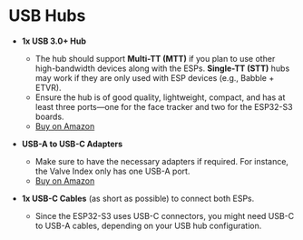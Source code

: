 # USB Hubs

- **1x USB 3.0+ Hub**
  - The hub should support **Multi-TT (MTT)** if you plan to use other high-bandwidth devices along with the ESPs. **Single-TT (STT)** hubs may work if they are only used with ESP devices (e.g., Babble + ETVR).
  - Ensure the hub is of good quality, lightweight, compact, and has at least three ports—one for the face tracker and two for the ESP32-S3 boards.
  - [Buy on Amazon](https://www.amazon.com/)

- **USB-A to USB-C Adapters**
  - Make sure to have the necessary adapters if required. For instance, the Valve Index only has one USB-A port.
  - [Buy on Amazon](https://www.amazon.com/)

- **1x USB-C Cables** (as short as possible) to connect both ESPs.
  - Since the ESP32-S3 uses USB-C connectors, you might need USB-C to USB-A cables, depending on your USB hub configuration.
